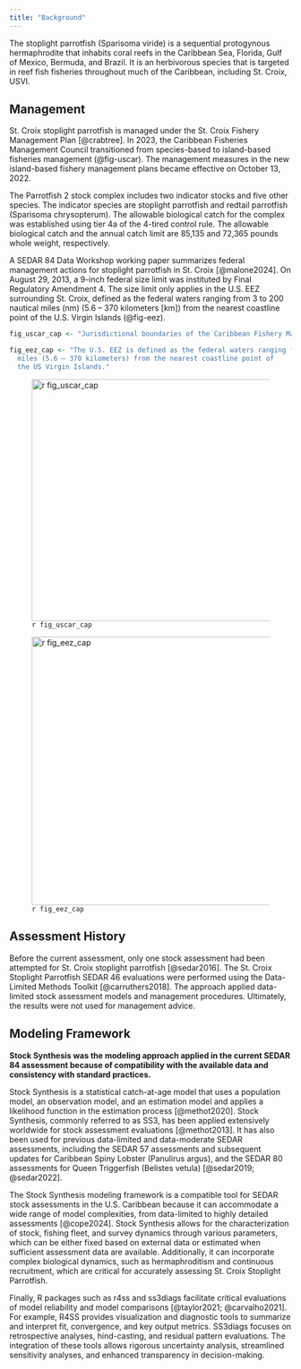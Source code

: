 ```yaml
---
title: "Background"
---
```


The stoplight parrotfish (Sparisoma viride) is a sequential protogynous hermaphrodite that inhabits coral reefs in the Caribbean Sea, Florida, Gulf of Mexico, Bermuda, and Brazil. It is an herbivorous species that is targeted in reef fish fisheries throughout much of the Caribbean, including St. Croix, USVI.

## Management

St. Croix stoplight parrotfish is managed under the St. Croix Fishery Management Plan [@crabtree]. In 2023, the Caribbean Fisheries Management Council transitioned from species-based to island-based fisheries management (@fig-uscar). The management measures in the new island-based fishery management plans became effective on October 13, 2022.

The Parrotfish 2 stock complex includes two indicator stocks and five other species. The indicator species are stoplight parrotfish and redtail parrotfish (Sparisoma chrysopterum). The allowable biological catch for the complex was established using tier 4a of the 4-tired control rule. The allowable biological catch and the annual catch limit are 85,135 and 72,365 pounds whole weight, respectively.

A SEDAR 84 Data Workshop working paper summarizes federal management actions for stoplight parrotfish in St. Croix [@malone2024]. On August 29, 2013, a 9-inch federal size limit was instituted by Final Regulatory Amendment 4. The size limit only applies in the U.S. EEZ surrounding St. Croix, defined as the federal waters ranging from 3 to 200 nautical miles (nm) (5.6 – 370 kilometers \[km\]) from the nearest coastline point of the U.S. Virgin Islands (@fig-eez).

```r
fig_uscar_cap <- "Jurisdictional boundaries of the Caribbean Fishery Management Council."

fig_eez_cap <- "The U.S. EEZ is defined as the federal waters ranging from 3 to 200 nautical 
  miles (5.6 – 370 kilometers) from the nearest coastline point of 
  the US Virgin Islands."
```

![`r fig_uscar_cap`](https://www.fisheries.noaa.gov/s3//styles/original/s3/dam-migration/island_group_management_areas.jpg?itok=5wvkxme2){#fig-uscar width="4.5in"}

![`r fig_eez_cap`](https://www.fisheries.noaa.gov/s3//styles/original/s3/dam-migration/carib_map_stx.jpg?itok=yeYHZ8gy){#fig-eez width="5in"}

## Assessment History

Before the current assessment, only one stock assessment had been attempted for St. Croix stoplight parrotfish [@sedar2016]. The St. Croix Stoplight Parrotfish SEDAR 46 evaluations were performed using the Data-Limited Methods Toolkit [@carruthers2018]. The approach applied data-limited stock assessment models and management procedures. Ultimately, the results were not used for management advice.

## Modeling Framework

**Stock Synthesis was the modeling approach applied in the current SEDAR 84 assessment because of compatibility with the available data and consistency with standard practices.**

Stock Synthesis is a statistical catch-at-age model that uses a population model, an observation model, and an estimation model and applies a likelihood function in the estimation process [@methot2020]. Stock Synthesis, commonly referred to as SS3, has been applied extensively worldwide for stock assessment evaluations [@methot2013]. It has also been used for previous data-limited and data-moderate SEDAR assessments, including the SEDAR 57 assessments and subsequent updates for Caribbean Spiny Lobster (Panulirus argus), and the SEDAR 80 assessments for Queen Triggerfish (Belistes vetula) [@sedar2019; @sedar2022].

The Stock Synthesis modeling framework is a compatible tool for SEDAR stock assessments in the U.S. Caribbean because it can accommodate a wide range of model complexities, from data-limited to highly detailed assessments [@cope2024]. Stock Synthesis allows for the characterization of stock, fishing fleet, and survey dynamics through various parameters, which can be either fixed based on external data or estimated when sufficient assessment data are available. Additionally, it can incorporate complex biological dynamics, such as hermaphroditism and continuous recruitment, which are critical for accurately assessing St. Croix Stoplight Parrotfish.

Finally, R packages such as r4ss and ss3diags facilitate critical evaluations of model reliability and model comparisons [@taylor2021; @carvalho2021]. For example, R4SS provides visualization and diagnostic tools to summarize and interpret fit, convergence, and key output metrics. SS3diags focuses on retrospective analyses, hind-casting, and residual pattern evaluations. The integration of these tools allows rigorous uncertainty analysis, streamlined sensitivity analyses, and enhanced transparency in decision-making.
